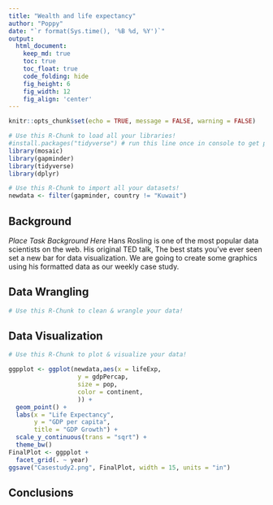 ```yaml
---
title: "Wealth and life expectancy"
author: "Poppy"
date: "`r format(Sys.time(), '%B %d, %Y')`"
output:
  html_document:  
    keep_md: true
    toc: true
    toc_float: true
    code_folding: hide
    fig_height: 6
    fig_width: 12
    fig_align: 'center'
---
```


```r
knitr::opts_chunk$set(echo = TRUE, message = FALSE, warning = FALSE)
```

```r
# Use this R-Chunk to load all your libraries!
#install.packages("tidyverse") # run this line once in console to get package
library(mosaic)
library(gapminder)
library(tidyverse)
library(dplyr)

```

```r
# Use this R-Chunk to import all your datasets!
newdata <- filter(gapminder, country != "Kuwait")
```

## Background

_Place Task Background Here_
Hans Rosling is one of the most popular data scientists on the web. His original TED talk, The best stats you’ve ever seen set a new bar for data visualization. We are going to create some graphics using his formatted data as our weekly case study.

## Data Wrangling

```r
# Use this R-Chunk to clean & wrangle your data!

```

## Data Visualization

```r
# Use this R-Chunk to plot & visualize your data!

ggpplot <- ggplot(newdata,aes(x = lifeExp,
                   y = gdpPercap,
                   size = pop,
                   color = continent,
                   )) +
  geom_point() +
  labs(x = "Life Expectancy",
       y = "GDP per capita",
       title = "GDP Growth") +
  scale_y_continuous(trans = "sqrt") +
  theme_bw()
FinalPlot <- ggpplot +
  facet_grid(. ~ year)
ggsave("Casestudy2.png", FinalPlot, width = 15, units = "in")
```

## Conclusions
